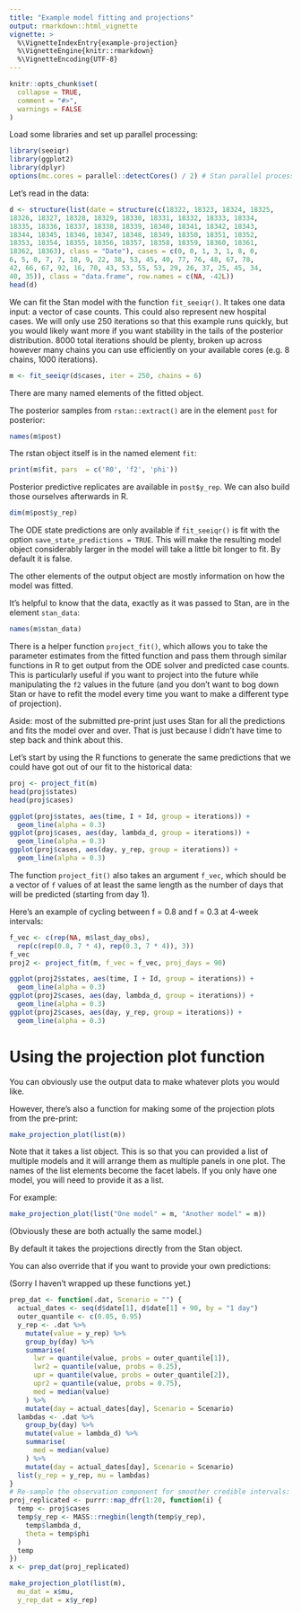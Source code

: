 ```yaml
---
title: "Example model fitting and projections"
output: rmarkdown::html_vignette
vignette: >
  %\VignetteIndexEntry{example-projection}
  %\VignetteEngine{knitr::rmarkdown}
  %\VignetteEncoding{UTF-8}
---
```


```r
knitr::opts_chunk$set(
  collapse = TRUE,
  comment = "#>",
  warnings = FALSE
)
```

Load some libraries and set up parallel processing:

```r
library(seeiqr)
library(ggplot2)
library(dplyr)
options(mc.cores = parallel::detectCores() / 2) # Stan parallel processing
```

Let's read in the data:

```r
d <- structure(list(date = structure(c(18322, 18323, 18324, 18325, 
18326, 18327, 18328, 18329, 18330, 18331, 18332, 18333, 18334, 
18335, 18336, 18337, 18338, 18339, 18340, 18341, 18342, 18343, 
18344, 18345, 18346, 18347, 18348, 18349, 18350, 18351, 18352, 
18353, 18354, 18355, 18356, 18357, 18358, 18359, 18360, 18361, 
18362, 18363), class = "Date"), cases = c(0, 0, 1, 3, 1, 8, 0, 
6, 5, 0, 7, 7, 18, 9, 22, 38, 53, 45, 40, 77, 76, 48, 67, 78, 
42, 66, 67, 92, 16, 70, 43, 53, 55, 53, 29, 26, 37, 25, 45, 34, 
40, 35)), class = "data.frame", row.names = c(NA, -42L))
head(d)
```

We can fit the Stan model with the function `fit_seeiqr()`. It takes one data input: a vector of case counts. This could also represent new hospital cases. We will only use 250 iterations so that this example runs quickly, but you would likely want more if you want stability in the tails of the posterior distribution. 8000 total iterations should be plenty, broken up across however many chains you can use efficiently on your available cores (e.g. 8 chains, 1000 iterations).

```r
m <- fit_seeiqr(d$cases, iter = 250, chains = 6)
```

There are many named elements of the fitted object.

The posterior samples from `rstan::extract()` are in the element `post` for posterior:

```r
names(m$post)
```

The rstan object itself is in the named element `fit`:

```r
print(m$fit, pars  = c('R0', 'f2', 'phi'))
```

Posterior predictive replicates are available in `post$y_rep`. We can also build those ourselves afterwards in R.

```r
dim(m$post$y_rep)
```

The ODE state predictions are only available if `fit_seeiqr()` is fit with the option `save_state_predictions = TRUE`. This will make the resulting model object considerably larger in the model will take a little bit longer to fit. By default it is false.

The other elements of the output object are mostly information on how the model was fitted. 

It's helpful to know that the data, exactly as it was passed to Stan, are in the element `stan_data`:

```r
names(m$stan_data)
```

There is a helper function `project_fit()`, which allows you to take the parameter estimates from the fitted function and pass them through similar functions in R to get output from the ODE solver and predicted case counts. This is particularly useful if you want to project into the future while manipulating the `f2` values in the future (and you don't want to bog down Stan or have to refit the model every time you want to make a different type of projection). 

Aside: most of the submitted pre-print just uses Stan for all the predictions and fits the model over and over. That is just because I didn't have time to step back and think about this.

Let's start by using the R functions to generate the same predictions that we could have got out of our fit to the historical data:

```r
proj <- project_fit(m)
head(proj$states)
head(proj$cases)

ggplot(proj$states, aes(time, I + Id, group = iterations)) + 
  geom_line(alpha = 0.3)
ggplot(proj$cases, aes(day, lambda_d, group = iterations)) + 
  geom_line(alpha = 0.3)
ggplot(proj$cases, aes(day, y_rep, group = iterations)) + 
  geom_line(alpha = 0.3)
```

The function `project_fit()` also takes an argument `f_vec`, which should be a vector of `f` values of at least the same length as the number of days that will be predicted (starting from day 1).

Here's an example of cycling between f = 0.8 and f = 0.3 at 4-week intervals:

```r
f_vec <- c(rep(NA, m$last_day_obs),
  rep(c(rep(0.8, 7 * 4), rep(0.3, 7 * 4)), 3))
f_vec
proj2 <- project_fit(m, f_vec = f_vec, proj_days = 90)

ggplot(proj2$states, aes(time, I + Id, group = iterations)) + 
  geom_line(alpha = 0.3)
ggplot(proj2$cases, aes(day, lambda_d, group = iterations)) + 
  geom_line(alpha = 0.3)
ggplot(proj2$cases, aes(day, y_rep, group = iterations)) + 
  geom_line(alpha = 0.3)
```

# Using the projection plot function

You can obviously use the output data to make whatever plots you would like.

However, there's also a function for making some of the projection plots from the pre-print:

```r
make_projection_plot(list(m))
```

Note that it takes a list object. This is so that you can provided a list of multiple models and it will arrange them as multiple panels in one plot. The names of the list elements become the facet labels. If you only have one model, you will need to provide it as a list.

For example:

```r
make_projection_plot(list("One model" = m, "Another model" = m))
```

(Obviously these are both actually the same model.)

By default it takes the projections directly from the Stan object.

You can also override that if you want to provide your own predictions:

(Sorry I haven't wrapped up these functions yet.)

```r
prep_dat <- function(.dat, Scenario = "") {
  actual_dates <- seq(d$date[1], d$date[1] + 90, by = "1 day")
  outer_quantile <- c(0.05, 0.95)
  y_rep <- .dat %>%
    mutate(value = y_rep) %>%
    group_by(day) %>%
    summarise(
      lwr = quantile(value, probs = outer_quantile[1]),
      lwr2 = quantile(value, probs = 0.25),
      upr = quantile(value, probs = outer_quantile[2]),
      upr2 = quantile(value, probs = 0.75),
      med = median(value)
    ) %>%
    mutate(day = actual_dates[day], Scenario = Scenario)
  lambdas <- .dat %>%
    group_by(day) %>%
    mutate(value = lambda_d) %>%
    summarise(
      med = median(value)
    ) %>%
    mutate(day = actual_dates[day], Scenario = Scenario)
  list(y_rep = y_rep, mu = lambdas)
}
# Re-sample the observation component for smoother credible intervals:
proj_replicated <- purrr::map_dfr(1:20, function(i) {
  temp <- proj$cases
  temp$y_rep <- MASS::rnegbin(length(temp$y_rep),
    temp$lambda_d,
    theta = temp$phi
  )
  temp
})
x <- prep_dat(proj_replicated)
```

```r
make_projection_plot(list(m), 
  mu_dat = x$mu,
  y_rep_dat = x$y_rep)
```
